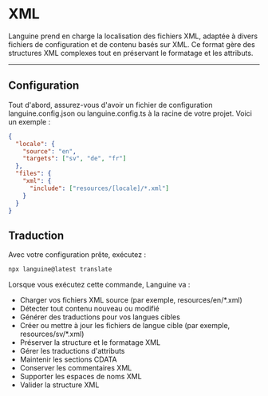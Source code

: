 # XML

Languine prend en charge la localisation des fichiers XML, adaptée à divers fichiers de configuration et de contenu basés sur XML. Ce format gère des structures XML complexes tout en préservant le formatage et les attributs.

---

## Configuration

Tout d'abord, assurez-vous d'avoir un fichier de configuration languine.config.json ou languine.config.ts à la racine de votre projet. Voici un exemple :

```json
{
  "locale": {
    "source": "en",
    "targets": ["sv", "de", "fr"]
  },
  "files": {
    "xml": {
      "include": ["resources/[locale]/*.xml"]
    }
  }
}
```

## Traduction

Avec votre configuration prête, exécutez :

```bash
npx languine@latest translate
```

Lorsque vous exécutez cette commande, Languine va :

- Charger vos fichiers XML source (par exemple, resources/en/*.xml)
- Détecter tout contenu nouveau ou modifié
- Générer des traductions pour vos langues cibles
- Créer ou mettre à jour les fichiers de langue cible (par exemple, resources/sv/*.xml)
- Préserver la structure et le formatage XML
- Gérer les traductions d'attributs
- Maintenir les sections CDATA
- Conserver les commentaires XML
- Supporter les espaces de noms XML
- Valider la structure XML
